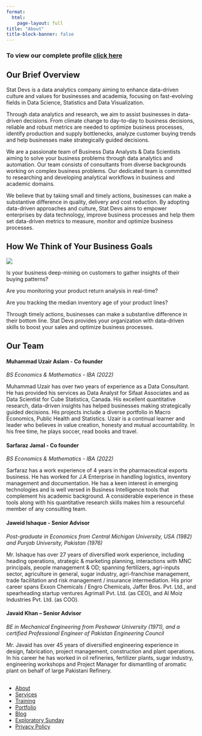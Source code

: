 ```yaml
---
format:
  html:
    page-layout: full
title: "About"
title-block-banner: false
---
```


<h3>To view our complete profile <a class="profile" href = "StatDevs-Profile.pdf" target=_blank>click here</a></h3>

<h2>Our Brief Overview</h2>

<p>

Stat Devs is a data analytics company aiming to enhance data-driven culture and values for businesses and academia, focusing on fast-evolving fields in Data Science, Statistics and Data Visualization.

Through data analytics and research, we aim to assist businesses in data-driven decisions. From climate change to day-to-day to business decisions, reliable and robust metrics are needed to optimize business processes, identify production and supply bottlenecks, analyze customer buying trends and help businesses make strategically guided decisions.

We are a passionate team of Business Data Analysts & Data Scientists aiming to solve your business problems through data analytics and automation. Our team consists of consultants from diverse backgrounds working on complex business problems. Our dedicated team is committed to researching and developing analytical workflows in business and academic domains.

We believe that by taking small and timely actions, businesses can make a substantive difference in quality, delivery and cost reduction. By adopting data-driven approaches and culture, Stat Devs aims to empower enterprises by data technology, improve business processes and help them set data-driven metrics to measure, monitor and optimize business processes.

</p>

<h2>How We Think of Your Business Goals</h2>

::: {#process}
<img src="images/analytic-process.png"/>
:::

<p>

Is your business deep-mining on customers to gather insights of their buying patterns?

Are you monitoring your product return analysis in real-time?

Are you tracking the median inventory age of your product lines?

Through timely actions, businesses can make a substantive difference in their bottom line. Stat Devs provides your organization with data-driven skills to boost your sales and optimize business processes.

</p>

<h2>Our Team</h2>

<h4>Muhammad Uzair Aslam - Co founder</h4>

<i>BS Economics & Mathematics - IBA (2022)</i>

<p>Muhammad Uzair has over two years of experience as a Data Consultant. He has provided his services as Data Analyst for Sifaat Associates and as Data Scientist for Cube Statistica, Canada. His excellent quantitative research, data-driven insights has helped businesses making strategically guided decisions. His projects include a diverse portfolio in Macro Economics, Public Health and Statistics. Uzair is a continual learner and leader who believes in value creation, honesty and mutual accountability. In his free time, he plays soccer, read books and travel.</p>

<h4>Sarfaraz Jamal - Co founder</h4>

<i>BS Economics & Mathematics - IBA (2022)</i>

<p>Sarfaraz has a work experience of 4 years in the pharmaceutical exports business. He has worked for J.A Enterprise in handling logistics, inventory management and documentation. He has a keen interest in emerging technologies and is well versed in Business Intelligence tools that complement his academic background. A considerable experience in these tools along with his quantitative research skills makes him a resourceful member of any consulting team.</p>

<h4>Jaweid Ishaque - Senior Advisor</h4>

<i>Post-graduate in Economics from Central Michigan University, USA (1982) and Punjab University, Pakistan (1976)</i>

<p>Mr. Ishaque has over 27 years of diversified work experience, including heading operations, strategic & marketing planning, interactions with MNC principals, people management & OD; spanning fertilizers, agri-inputs sector, agriculture in general, sugar industry, agri-franchise management, trade facilitation and risk management / insurance intermediation. His prior career spans Exxon Chemicals / Engro Chemicals, Jaffer Bros. Pvt. Ltd., and spearheading startup ventures Agrimall Pvt. Ltd. (as CEO), and Al Moiz Industries Pvt. Ltd. (as COO).</p>

<h4>Javaid Khan -- Senior Advisor</h4>

<i>BE in Mechanical Engineering from Peshawar University (1971), and a certified Professional Engineer of Pakistan Engineering Council</i>

<p>Mr. Javaid has over 45 years of diversified engineering experience in design, fabrication, project management, construction and plant operations. In his career he has worked in oil refineries, fertilizer plants, sugar industry, engineering workshops and Project Manager for dismantling of aromatic plant on behalf of large Pakistani Refinery.</p>

::: footer

<h2>

</h2>

::: social

<a href="https://www.facebook.com/profile.php?id=100088076201356"><i class="bi bi-facebook"></i></a> <a href="https://twitter.com/StatDevs "><i class="bi bi-twitter"></i></a> <a href="https://www.linkedin.com/company/stat-devs"><i class="bi bi-linkedin"></i></a> <a href="https://github.com/Stat-Devs"><i class="bi bi-github"></i></a>

:::

<ul class="links">

<li><a href="about.qmd">About</a></li>

<li><a href="consulting.qmd">Services</a></li>

<li><a href="training.qmd">Training</a></li>

<li><a href="portfolio.qmd">Portfolio</a></li>

<li><a href="blog.qmd">Blog</a></li>

<li><a href="exploratory-sunday.qmd">Exploratory Sunday</a></li>

<li><a href="privacy-policy.qmd">Privacy Policy</a></li>

</ul>

:::
